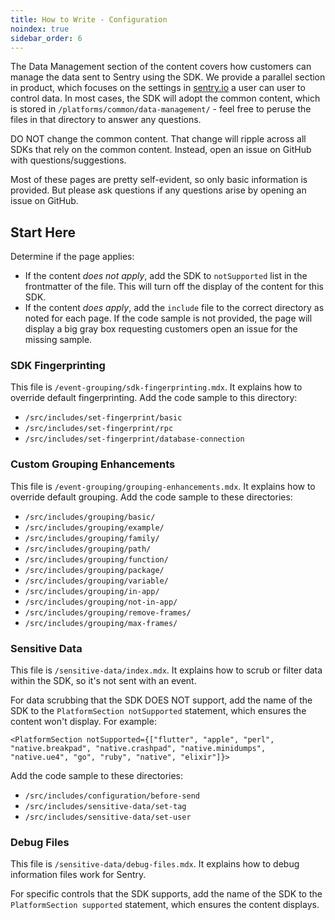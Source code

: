 ```yaml
---
title: How to Write - Configuration
noindex: true
sidebar_order: 6
---
```


The Data Management section of the content covers how customers can manage the data sent to Sentry using the SDK. We provide a parallel section in product, which focuses on the settings in [sentry.io](http://sentry.io) a user can user to control data. In most cases, the SDK will adopt the common content, which is stored in `/platforms/common/data-management/` - feel free to peruse the files in that directory to answer any questions.

<Alert >

DO NOT change the common content. That change will ripple across all SDKs that rely on the common content. Instead, open an issue on  GitHub with questions/suggestions.

</Alert >

Most of these pages are pretty self-evident, so only basic information is provided. But please ask questions if any questions arise by opening an issue on GitHub.

## Start Here

Determine if the page applies:

- If the content *does not apply*, add the SDK to `notSupported` list in the frontmatter of the file. This will turn off the display of the content for this SDK.
- If the content *does apply*, add the `include` file to the correct directory as noted for each page. If the code sample is not provided, the page will display a big gray box requesting customers open an issue for the missing sample.

### SDK Fingerprinting

This file is `/event-grouping/sdk-fingerprinting.mdx`. It explains how to override default fingerprinting. Add the code sample to this directory:

- `/src/includes/set-fingerprint/basic`
- `/src/includes/set-fingerprint/rpc`
- `/src/includes/set-fingerprint/database-connection`

### Custom Grouping Enhancements

This file is `/event-grouping/grouping-enhancements.mdx`. It explains how to override default grouping. Add the code sample to these directories:

- `/src/includes/grouping/basic/`
- `/src/includes/grouping/example/`
- `/src/includes/grouping/family/`
- `/src/includes/grouping/path/`
- `/src/includes/grouping/function/`
- `/src/includes/grouping/package/`
- `/src/includes/grouping/variable/`
- `/src/includes/grouping/in-app/`
- `/src/includes/grouping/not-in-app/`
- `/src/includes/grouping/remove-frames/`
- `/src/includes/grouping/max-frames/`

### Sensitive Data

This file is `/sensitive-data/index.mdx`. It explains how to scrub or filter data within the SDK, so it's not sent with an event.

For data scrubbing that the SDK DOES NOT support, add the name of the SDK to the `PlatformSection notSupported` statement, which ensures the content won't display. For example:

`<PlatformSection notSupported={["flutter", "apple", "perl", "native.breakpad", "native.crashpad", "native.minidumps", "native.ue4", "go", "ruby", "native", "elixir"]}>`

Add the code sample to these directories:

- `/src/includes/configuration/before-send`
- `/src/includes/sensitive-data/set-tag`
- `/src/includes/sensitive-data/set-user`

### Debug Files

This file is `/sensitive-data/debug-files.mdx`. It explains how to debug information files work for Sentry.

For specific controls that the SDK supports, add the name of the SDK to the `PlatformSection supported` statement, which ensures the content displays.
